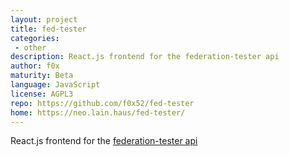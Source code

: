 ```yaml
---
layout: project
title: fed-tester
categories: 
 - other
description: React.js frontend for the federation-tester api
author: f0x
maturity: Beta
language: JavaScript
license: AGPL3
repo: https://github.com/f0x52/fed-tester
home: https://neo.lain.haus/fed-tester/
---
```


React.js frontend for the [federation-tester api](https://github.com/matrix-org/matrix-federation-tester)



